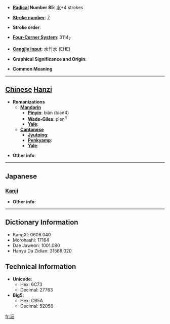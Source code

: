 * '''[[Wiktionary:Chinese radical index| Radical]] Number 85''': [[Wiktionary:Chinese radical index 水|水]]+4 strokes

* '''[[Wiktionary:Chinese total strokes index|Stroke number]]''': [[Wiktionary:Chinese total strokes index 7|7]]

* '''Stroke order''': 

* '''[[Wiktionary:Chinese four corner index|Four-Corner System]]''': 3114<sub>7</sub>

* '''[[Wiktionary:Chinese Cangjie index|Cangjie input]]''': 水竹水 (EHE)

* '''Graphical Significance and Origin''': 

* '''Common Meaning'''

----

== [[Chinese]] [[Hanzi]] ==

* '''Romanizations'''
** '''[[Mandarin]]'''
*** '''[[Pinyin]]''': biàn (bian4)
*** '''[[Wade-Giles]]''': pien<sup>4</sup>
*** '''[[Yale]]''': 
** '''[[Cantonese]]'''
*** '''[[Jyutping]]''':
*** '''[[Penkyamp]]''': 
*** '''[[Yale]]''': 

* '''Other info''': 

----

==Japanese==
===[[Kanji]]===
{{kanji|on readings=[[へん]] (hen), [[べん]] (ben)
|kun readings=
}}

* '''Other info''':  

----

== Dictionary Information ==

* KangXi: 0608.040
* Morohashi: 17164
* Dae Jaweon: 1001.080
* Hanyu Da Zidian: 31568.020

== Technical Information ==

* '''Unicode''':
** Hex: 6C73
** Decimal: 27763
* '''Big5''':
** Hex: CB5A
** Decimal: 52058

[[fr:汳]]